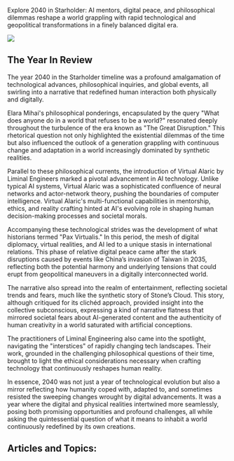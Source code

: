 Explore 2040 in Starholder: AI mentors, digital peace, and philosophical dilemmas reshape a world grappling with rapid technological and geopolitical transformations in a finely balanced digital era.

![](grid_0.png)

## The Year In Review

The year 2040 in the Starholder timeline was a profound amalgamation of technological advances, philosophical inquiries, and global events, all swirling into a narrative that redefined human interaction both physically and digitally.

Elara Mihai's philosophical ponderings, encapsulated by the query "What does anyone do in a world that refuses to be a world?" resonated deeply throughout the turbulence of the era known as "The Great Disruption." This rhetorical question not only highlighted the existential dilemmas of the time but also influenced the outlook of a generation grappling with continuous change and adaptation in a world increasingly dominated by synthetic realities.

Parallel to these philosophical currents, the introduction of Virtual Alaric by Liminal Engineers marked a pivotal advancement in AI technology. Unlike typical AI systems, Virtual Alaric was a sophisticated confluence of neural networks and actor-network theory, pushing the boundaries of computer intelligence. Virtual Alaric's multi-functional capabilities in mentorship, ethics, and reality crafting hinted at AI's evolving role in shaping human decision-making processes and societal morals.

Accompanying these technological strides was the development of what historians termed "Pax Virtualis." In this period, the mesh of digital diplomacy, virtual realities, and AI led to a unique stasis in international relations. This phase of relative digital peace came after the stark disruptions caused by events like China’s invasion of Taiwan in 2035, reflecting both the potential harmony and underlying tensions that could erupt from geopolitical maneuvers in a digitally interconnected world.

The narrative also spread into the realm of entertainment, reflecting societal trends and fears, much like the synthetic story of Stone’s Cloud. This story, although critiqued for its clichéd approach, provided insight into the collective subconscious, expressing a kind of narrative flatness that mirrored societal fears about AI-generated content and the authenticity of human creativity in a world saturated with artificial conceptions.

The practitioners of Liminal Engineering also came into the spotlight, navigating the "interstices" of rapidly changing tech landscapes. Their work, grounded in the challenging philosophical questions of their time, brought to light the ethical considerations necessary when crafting technology that continuously reshapes human reality.

In essence, 2040 was not just a year of technological evolution but also a mirror reflecting how humanity coped with, adapted to, and sometimes resisted the sweeping changes wrought by digital advancements. It was a year where the digital and physical realities intertwined more seamlessly, posing both promising opportunities and profound challenges, all while asking the quintessential question of what it means to inhabit a world continuously redefined by its own creations.‍‍‍

## Articles and Topics:
